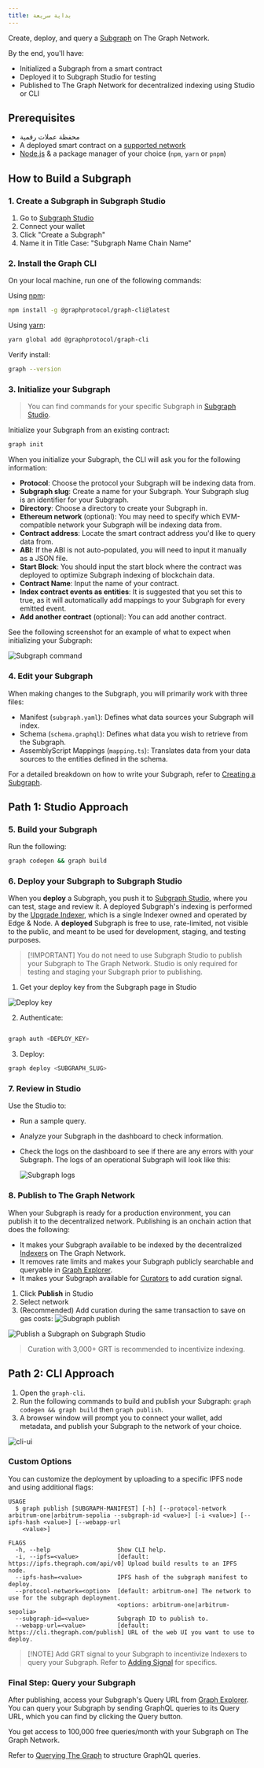```yaml
---
title: بداية سريعة
---
```


Create, deploy, and query a [Subgraph](/subgraphs/developing/developer-faq/#1-what-is-a-subgraph) on The Graph Network.

By the end, you'll have:

- Initialized a Subgraph from a smart contract
- Deployed it to Subgraph Studio for testing
- Published to The Graph Network for decentralized indexing using Studio or CLI

## Prerequisites

- محفظة عملات رقمية
- A deployed smart contract on a [supported network](/supported-networks/)
- [Node.js](https://nodejs.org/) & a package manager of your choice (`npm`, `yarn` or `pnpm`)

## How to Build a Subgraph

### 1. Create a Subgraph in Subgraph Studio

1. Go to [Subgraph Studio](https://thegraph.com/studio/)
2. Connect your wallet
3. Click "Create a Subgraph"
4. Name it in Title Case: "Subgraph Name Chain Name"

### 2. Install the Graph CLI

On your local machine, run one of the following commands:

Using [npm](https://www.npmjs.com/):

```sh
npm install -g @graphprotocol/graph-cli@latest
```

Using [yarn](https://yarnpkg.com/):

```sh
yarn global add @graphprotocol/graph-cli
```

Verify install:

```sh
graph --version
```

### 3. Initialize your Subgraph

> You can find commands for your specific Subgraph in [Subgraph Studio](https://thegraph.com/studio/).

Initialize your Subgraph from an existing contract:

```sh
graph init
```

When you initialize your Subgraph, the CLI will ask you for the following information:

- **Protocol**: Choose the protocol your Subgraph will be indexing data from.
- **Subgraph slug**: Create a name for your Subgraph. Your Subgraph slug is an identifier for your Subgraph.
- **Directory**: Choose a directory to create your Subgraph in.
- **Ethereum network** (optional): You may need to specify which EVM-compatible network your Subgraph will be indexing data from.
- **Contract address**: Locate the smart contract address you'd like to query data from.
- **ABI**: If the ABI is not auto-populated, you will need to input it manually as a JSON file.
- **Start Block**: You should input the start block where the contract was deployed to optimize Subgraph indexing of blockchain data.
- **Contract Name**: Input the name of your contract.
- **Index contract events as entities**: It is suggested that you set this to true, as it will automatically add mappings to your Subgraph for every emitted event.
- **Add another contract** (optional): You can add another contract.

See the following screenshot for an example of what to expect when initializing your Subgraph:

![Subgraph command](/img/CLI-Example.png)

### 4. Edit your Subgraph

When making changes to the Subgraph, you will primarily work with three files:

- Manifest (`subgraph.yaml`): Defines what data sources your Subgraph will index.
- Schema (`schema.graphql`): Defines what data you wish to retrieve from the Subgraph.
- AssemblyScript Mappings (`mapping.ts`): Translates data from your data sources to the entities defined in the schema.

For a detailed breakdown on how to write your Subgraph, refer to [Creating a Subgraph](/subgraphs/developing/creating/starting-your-subgraph/).

## Path 1: Studio Approach

### 5. Build your Subgraph

Run the following:

```sh
graph codegen && graph build
```

### 6. Deploy your Subgraph to Subgraph Studio

When you **deploy** a Subgraph, you push it to [Subgraph Studio](https://thegraph.com/studio/), where you can test, stage and review it. A deployed Subgraph's indexing is performed by the [Upgrade Indexer](https://thegraph.com/blog/upgrade-indexer/), which is a single Indexer owned and operated by Edge & Node. A **deployed** Subgraph is free to use, rate-limited, not visible to the public, and meant to be used for development, staging, and testing purposes.

> [!IMPORTANT] You do not need to use Subgraph Studio to publish your Subgraph to The Graph Network. Studio is only required for testing and staging your Subgraph prior to publishing.

1. Get your deploy key from the Subgraph page in Studio

![Deploy key](/img/subgraph-studio-deploy-key.jpg)

2. Authenticate:

```sh

graph auth <DEPLOY_KEY>
```

3. Deploy:

```sh
graph deploy <SUBGRAPH_SLUG>
```

### 7. Review in Studio

Use the Studio to:

- Run a sample query.
- Analyze your Subgraph in the dashboard to check information.
- Check the logs on the dashboard to see if there are any errors with your Subgraph. The logs of an operational Subgraph will look like this:

  ![Subgraph logs](/img/subgraph-logs-image.png)

### 8. Publish to The Graph Network

When your Subgraph is ready for a production environment, you can publish it to the decentralized network. Publishing is an onchain action that does the following:

- It makes your Subgraph available to be indexed by the decentralized [Indexers](/indexing/overview/) on The Graph Network.
- It removes rate limits and makes your Subgraph publicly searchable and queryable in [Graph Explorer](https://thegraph.com/explorer/).
- It makes your Subgraph available for [Curators](/resources/roles/curating/) to add curation signal.

1. Click **Publish** in Studio
2. Select network
3. (Recommended) Add curation during the same transaction to save on gas costs: ![Subgraph publish](/img/studio-publish-modal.png)

![Publish a Subgraph on Subgraph Studio](/img/publish-sub-transfer.png)

> Curation with 3,000+ GRT is recommended to incentivize indexing.

## Path 2: CLI Approach

1. Open the `graph-cli`.
2. Run the following commands to build and publish your Subgraph: `graph codegen && graph build` then `graph publish`.
3. A browser window will prompt you to connect your wallet, add metadata, and publish your Subgraph to the network of your choice.

![cli-ui](/img/cli-ui.png)

### Custom Options

You can customize the deployment by uploading to a specific IPFS node and using additional flags:

```
USAGE
  $ graph publish [SUBGRAPH-MANIFEST] [-h] [--protocol-network arbitrum-one|arbitrum-sepolia --subgraph-id <value>] [-i <value>] [--ipfs-hash <value>] [--webapp-url
    <value>]

FLAGS
  -h, --help                   Show CLI help.
  -i, --ipfs=<value>           [default: https://ipfs.thegraph.com/api/v0] Upload build results to an IPFS node.
  --ipfs-hash=<value>          IPFS hash of the subgraph manifest to deploy.
  --protocol-network=<option>  [default: arbitrum-one] The network to use for the subgraph deployment.
                               <options: arbitrum-one|arbitrum-sepolia>
  --subgraph-id=<value>        Subgraph ID to publish to.
  --webapp-url=<value>         [default: https://cli.thegraph.com/publish] URL of the web UI you want to use to deploy.

```

> [!NOTE] Add GRT signal to your Subgraph to incentivize Indexers to query your Subgraph. Refer to [Adding Signal](developing/publishing/publishing-a-subgraph/#adding-signal-to-your-subgraph) for specifics.

### Final Step: Query your Subgraph

After publishing, access your Subgraph's Query URL from [Graph Explorer](https://thegraph.com/explorer/). You can query your Subgraph by sending GraphQL queries to its Query URL, which you can find by clicking the Query button.

You get access to 100,000 free queries/month with your Subgraph on The Graph Network.

Refer to [Querying The Graph](/subgraphs/querying/introduction/) to structure GraphQL queries.
